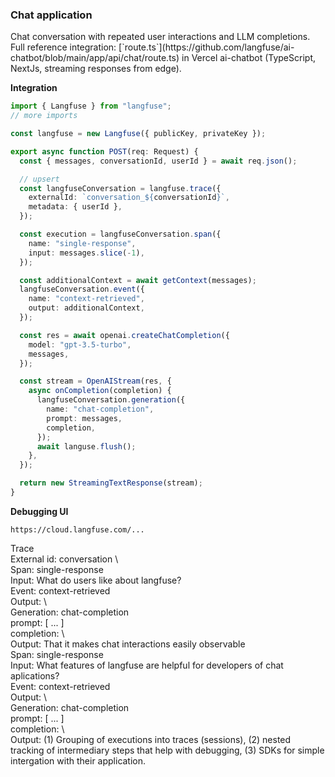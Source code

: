 <div className="px-6 py-4 ring-1 rounded-xl ring-gray-200">

<h3 className="text-xl font-bold">Chat application</h3>
<span className="text-sm text-gray-500">
  Chat conversation with repeated user interactions and LLM completions.
</span>
<span className="text-sm text-gray-500">
  Full reference integration:
  [`route.ts`](https://github.com/langfuse/ai-chatbot/blob/main/app/api/chat/route.ts)
  in Vercel ai-chatbot (TypeScript, NextJs, streaming responses from edge).
</span>

<div className="mt-5 flex flex-col xl:flex-row gap-4">
<div className="flex-1">

**Integration**

```typescript {4, 10, 16, 28, 33} filename="route.ts"
import { Langfuse } from "langfuse";
// more imports

const langfuse = new Langfuse({ publicKey, privateKey });

export async function POST(req: Request) {
  const { messages, conversationId, userId } = await req.json();

  // upsert
  const langfuseConversation = langfuse.trace({
    externalId: `conversation_${conversationId}`,
    metadata: { userId },
  });

  const execution = langfuseConversation.span({
    name: "single-response",
    input: messages.slice(-1),
  });

  const additionalContext = await getContext(messages);
  langfuseConversation.event({
    name: "context-retrieved",
    output: additionalContext,
  });

  const res = await openai.createChatCompletion({
    model: "gpt-3.5-turbo",
    messages,
  });

  const stream = OpenAIStream(res, {
    async onCompletion(completion) {
      langfuseConversation.generation({
        name: "chat-completion",
        prompt: messages,
        completion,
      });
      await languse.flush();
    },
  });

  return new StreamingTextResponse(stream);
}
```

</div>
<div className="flex-1">

**Debugging UI**

```
https://cloud.langfuse.com/...
```

<div className="p-3 ring-1 ring-gray-200 rounded-xl flex flex-col gap-2 text-sm">
<div>
<div className="font-bold">Trace</div>
<div className="text-gray-500">External id: conversation \<conversation_id\></div>

</div>
<div className="p-3 ring-1 ring-gray-200 rounded-sm">
  <div className="font-bold">Span: single-response</div>
  <div className="text-gray-500">Input: What do users like about langfuse?</div>
</div>
<div className="ml-8 p-3 ring-1 ring-gray-200 rounded-sm">
  <div className="font-bold">Event: context-retrieved</div>
  <div className="text-gray-500">Output: \<output\></div>
</div>
<div className="ml-8 p-3 ring-1 ring-gray-200 rounded-sm">
  <div className="font-bold">Generation: chat-completion</div>
  <div className="text-gray-500">prompt: [ ... ]</div>
  <div className="text-gray-500">completion: \<completion\></div>
</div>
<div className="p-3 ring-1 ring-gray-200 rounded-sm">
  <div className="text-gray-500">Output: That it makes chat interactions easily observable</div>
</div>

<div className="mt-2 p-3 ring-1 ring-gray-200 rounded-sm">
  <div className="font-bold">Span: single-response</div>
  <div className="text-gray-500">Input: What features of langfuse are helpful for developers of chat aplications?</div>
</div>
<div className="ml-8 p-3 ring-1 ring-gray-200 rounded-sm">
  <div className="font-bold">Event: context-retrieved</div>
  <div className="text-gray-500">Output: \<output\></div>
</div>
<div className="ml-8 p-3 ring-1 ring-gray-200 rounded-sm">
  <div className="font-bold">Generation: chat-completion</div>
  <div className="text-gray-500">prompt: [ ... ]</div>
  <div className="text-gray-500">completion: \<completion\></div>
</div>
<div className="p-3 ring-1 ring-gray-200 rounded-sm">
  <div className="text-gray-500">Output: (1) Grouping of executions into traces (sessions), (2) nested tracking of intermediary steps that help with debugging, (3) SDKs for simple intergation with their application.</div>
</div>

</div>
</div>
</div>
</div>
